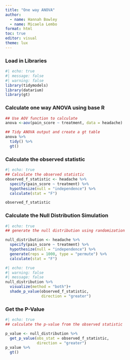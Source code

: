 ```yaml
---
title: "One way ANOVA"
author:
  - name: Hannah Bowley
  - name: Micaela Lembo
format: html
toc: true
editor: visual
theme: lux
---
```


### Load in Libraries

```r
#| echo: true
#| message: false
#| warning: false
library(tidymodels)
library(datarium)
library(gt)
```

### Calculate one way ANOVA using base R

```r
## Use AOV function to calculate 
anova <-aov(pain_score ~ treatment, data = headache)

## Tidy ANOVA output and create a gt table 
anova %>% 
  tidy() %>% 
  gt()
```

### Calculate the observed statistic 

```r
#| echo: true 
## Calculate the observed statistic
observed_f_statistic <- headache %>% 
  specify(pain_score ~ treatment) %>% 
  hypothesize(null = "independence") %>% 
  calculate(stat = "F")

observed_f_statistic
```

### Calculate the Null Distribution Simulation 

```r
#| echo: true
## generate the null distribution using randomization

null_distribution <- headache %>% 
  specify(pain_score ~ treatment) %>% 
  hypothesize(null = "independence") %>% 
  generate(reps = 1000, type = "permute") %>% 
  calculate(stat = "F")
```

```r
#| echo: true
#| warning: false
#| message: false
null_distribution %>% 
  visualize(method = "both")+
  shade_p_value(observed_f_statistic,
                direction = "greater")
```

### Get the P-Value

```r
#| echo: true
## calculate the p-value from the observed statistic

p_value <- null_distribution %>% 
  get_p_value(obs_stat = observed_f_statistic,
              direction = "greater")
p_value %>% 
  gt()
```

